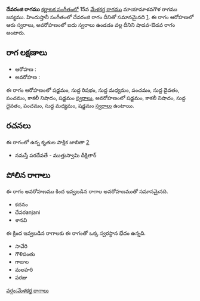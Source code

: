 {{Infobox ragam
	| name          	= దేవరంజి
	| synonym	    	= 
	| mela          	= 
	| chakra        	= 
	| janaka        	= 
	| type          	= శాడవ-ఔడవ
	| arohanam      	= {{svaraC|S|R1|M1|P|D1|P|N3|S'}} 
	| avarohanam    	= {{svaraC|S'|N3|D1|P|M1|S}}
	| jeeva         	=
	| chhaya        	=
	| nyasa         	=
	| vishesha      	= 
	| equivalent  		= దేవరంజి
}}
{{కర్ణాటక సంగీత రాగాలు}}
'''దేవరంజి రాగము''' [[కర్ణాటక సంగీతం]]లో 15వ [[మేళకర్త రాగము]] మాయామాళవగౌళ రాగము జన్యము.  హిందుస్తానీ సంగీతంలో దేవరంజి రాగం దీనితో సమానమైనది [https://karnatik.com/hcragatable.shtml]. ఈ రాగం ఆరోహణలో ఆరు స్వరాలు, అవరోహణంలో ఐదు స్వరాలు ఉండడం వల్ల దీనిని షాడవ-ఔడవ రాగం అంటారు.


==రాగ లక్షణాలు==


* ఆరోహణ : {{svaraC|S|R1|M1|P|D1|P|N3|S'}} 
* అవరోహణ : {{svaraC|S'|N3|D1|P|M1|S}}

ఈ రాగం ఆరోహణంలో షడ్జమం, సుద్ద రిషభం, సుద్ద మధ్యమం, పంచమం, సుద్ద దైవతం, పంచమం, కాకలీ నిషాదం, షడ్జమం [[స్వరాలు]], అవరోహణంలో షడ్జమం, కాకలీ నిషాదం, సుద్ద దైవతం, పంచమం, సుద్ద మధ్యమం, షడ్జమం [[స్వరాలు]] ఉంటాయి.

==రచనలు==
ఈ రాగంలో ఉన్న కృతుల పాక్షిక జాబితా [https://github.com/ssrihari/ragavardhini/blob/master/ragas/kritis.psv]
* నమస్తే పరదేవతే - ముత్తుస్వామి దీక్షితార్




==పోలిన రాగాలు==
ఈ రాగం అవరోహణము కింద ఇవ్వబడిన రాగాల అవరోహణముతో సమానమైనది.
* కదనం
* దేవరanjani
* శానవి

ఈ క్రింద ఇవ్వబడిన రాగాలకు ఈ రాగంతో ఒక్క స్వరస్థాన భేదం ఉన్నది.
* సావేరి
* గౌళిపంతు
* గాజుల
* మలహరి
* పరజు



[[వర్గం:మేళకర్త రాగాలు]]